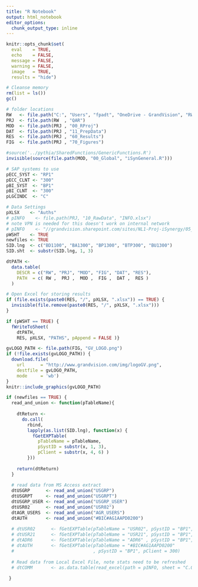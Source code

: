 ```yaml
---
title: "R Notebook"
output: html_notebook
editor_options: 
  chunk_output_type: inline
---
```


```r
knitr::opts_chunk$set(
  eval    = TRUE,
  echo    = FALSE,
  message = FALSE,
  warning = FALSE,
  image   = TRUE,
  results = "hide")

# Cleanse memory
rm(list = ls())
gc()

# folder locations
RW   <- file.path("C:", "Users", "fpadt", "OneDrive - GrandVision", "RW")
PRJ  <- file.path(RW  , "QAR")
MOD  <- file.path(PRJ , "00_RProj")
DAT  <- file.path(PRJ , "11_PrepData")
RES  <- file.path(PRJ , "60_Results")
FIG  <- file.path(PRJ , "70_Figures")

#source('../pythia/SharedFunctions/GenericFunctions.R')
invisible(source(file.path(MOD, "00_Global", "iSynGeneral.R")))

# SAP systems to use
pECC_SYST <- "RP1"
pECC_CLNT <- "300"
pBI_SYST  <- "BP1"
pBI_CLNT  <- "300"
pLGCINDC  <- "C"

# Data Settings
pXLSX    <- "Auths" 
# pINFO    <- file.path(PRJ, "10_RawData", "INFO.xlsx") 
# note VPN is needed for this doesn't work on internal network
# pINFO    <- "//grandvision.sharepoint.com/sites/NL1-Proj-iSynergy/05_CoE/90%20BI/INFOtst.xlsx"
pWSHT    <- TRUE
newfiles <- TRUE
SID.lng  <- c("BD1100", "BA1300", "BP1300", "BTP300", "BU1300")
SID.sht  <- substr(SID.lng, 1, 3)

dtPATH <- 
  data.table(
    DESCR = c("RW", "PRJ", "MOD", "FIG", "DAT", "RES"),
    PATH  = c( RW ,  PRJ ,  MOD ,  FIG ,  DAT ,  RES )
  )

# Open Excel for storing results
if (file.exists(paste0(RES, "/", pXLSX, ".xlsx")) == TRUE) {
  invisible(file.remove(paste0(RES, "/", pXLSX, ".xlsx")))
}

if (pWSHT == TRUE) {
  fWriteToSheet(
    dtPATH, 
    RES, pXLSX, "PATHS", pAppend = FALSE )}

gvLOGO_PATH <- file.path(FIG, "GV_LOGO.png") 
if (!file.exists(gvLOGO_PATH)) {
  download.file(
    url      = "http://www.grandvision.com/img/logoGV.png",
    destfile = gvLOGO_PATH,
    mode     = 'wb')
}
knitr::include_graphics(gvLOGO_PATH)

if (newfiles == TRUE) {
  read_and_union <- function(pTableName){
    
    dtReturn <- 
      do.call(
        rbind,
        lapply(as.list(SID.lng), function(x) {
          fGetEXPTable(
            pTableName = pTableName,
            pSystID = substr(x, 1, 3),
            pClient = substr(x, 4, 6) )
        }))
    
    return(dtReturn)
  }
  
  # read data from MS Access extract
  dtUSGRP      <- read_and_union("USGRP")
  dtUSGRPT     <- read_and_union("USGRPT")
  dtUSGRP_USER <- read_and_union("USGRP_USER")
  dtUSR02      <- read_and_union("USR02")  
  dtAGR_USERS  <- read_and_union("AGR_USERS")
  dtAUTH       <- read_and_union("#BIC#AG1AAPD0200")
  
  # dtUSR02      <- fGetEXPTable(pTableName = "USR02", pSystID = "BP1", pClient = 300)
  # dtUSR21      <- fGetEXPTable(pTableName = "USR21", pSystID = "BP1", pClient = 300)  
  # dtADR6       <- fGetEXPTable(pTableName = "ADR6" , pSystID = "BP1", pClient = 300)  
  # dtAUTH       <- fGetEXPTable(pTableName = "#BIC#AG1AAPD0200"
  #                              , pSystID = "BP1", pClient = 300)  
  
  # Read data from Local Excel File, note stats need to be refreshed
  # dtCOMM       <- as.data.table(read_excel(path = pINFO, sheet = "C.OMMENT"))
  
 } 

```